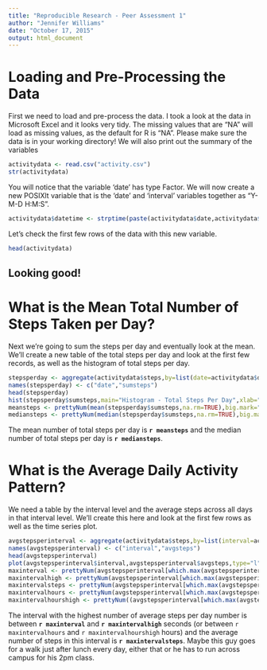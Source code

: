 ```yaml
---
title: "Reproducible Research - Peer Assessment 1"
author: "Jennifer Williams"
date: "October 17, 2015"
output: html_document
---
```


# Loading and Pre-Processing the Data

First we need to load and pre-process the data. I took a look at the data in Microsoft Excel and it looks very tidy. The missing values that are "NA" will load as missing values, as the default for R is "NA". Please make sure the data is in your working directory! We will also print out the summary of the variables 

```r
activitydata <- read.csv("activity.csv")
str(activitydata)
```

You will notice that the variable 'date' has type Factor. We will now create a new POSIXlt variable that is the 'date' and 'interval' variables together as "Y-M-D H:M:S".

```r
activitydata$datetime <- strptime(paste(activitydata$date,activitydata$interval),format="%Y-%m-%d%S")
```

Let's check the first few rows of the data with this new variable.

```r
head(activitydata)
```

## **Looking good!**

# What is the Mean Total Number of Steps Taken per Day?

Next we're going to sum the steps per day and eventually look at the mean. We'll create a new table of the total steps per day and look at the first few records, as well as the histogram of total steps per day.

```r
stepsperday <- aggregate(activitydata$steps,by=list(date=activitydata$date),FUN=sum)
names(stepsperday) <- c("date","sumsteps")
head(stepsperday)
hist(stepsperday$sumsteps,main="Histogram - Total Steps Per Day",xlab="Total Steps Per Day",col="purple")
meansteps <- prettyNum(mean(stepsperday$sumsteps,na.rm=TRUE),big.mark=",",digits=2)
mediansteps <- prettyNum(median(stepsperday$sumsteps,na.rm=TRUE),big.mark=",",digits=2)
```

The mean number of total steps per day is **`r meansteps`** and the median number of total steps per day is **`r mediansteps`**.

# What is the Average Daily Activity Pattern?

We need a table by the interval level and the average steps across all days in that interval level. We'll create this here and look at the first few rows as well as the time series plot.

```r
avgstepsperinterval <- aggregate(activitydata$steps,by=list(interval=activitydata$interval),FUN=mean,na.rm=TRUE)
names(avgstepsperinterval) <- c("interval","avgsteps")
head(avgstepsperinterval)
plot(avgstepsperinterval$interval,avgstepsperinterval$avgsteps,type="l",main="Time Series - Average Steps per Time Interval",xlab="Time Interval (seconds)",ylab="Average Steps",col="darkgreen")
maxinterval <- prettyNum(avgstepsperinterval[which.max(avgstepsperinterval$avgsteps),1],big.mark=",",digits=2)
maxintervalhigh <- prettyNum(avgstepsperinterval[which.max(avgstepsperinterval$avgsteps),1]+5,big.mark=",",digits=2)
maxintervalsteps <- prettyNum(avgstepsperinterval[which.max(avgstepsperinterval$avgsteps),2],big.mark=",",digits=2)
maxintervalhours <- prettyNum(avgstepsperinterval[which.max(avgstepsperinterval$avgsteps),1]/60,big.mark=",",digits=4)
maxintervalhourshigh <- prettyNum((avgstepsperinterval[which.max(avgstepsperinterval$avgsteps),1]+5)/60,big.mark=",",digits=4)
```

The interval with the highest number of average steps per day number is between **`r maxinterval`** and **`r maxintervalhigh`** seconds (or between `r maxintervalhours` and `r maxintervalhourshigh` hours) and the average number of steps in this interval is **`r maxintervalsteps`**. Maybe this guy goes for a walk just after lunch every day, either that or he has to run across campus for his 2pm class.